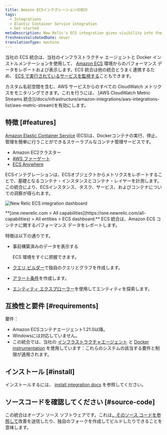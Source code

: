 ```yaml
---
title: Amazon ECSインテグレーションの紹介
tags:
  - Integrations
  - Elastic Container Service integration
  - Get started
metaDescription: New Relic's ECS integration gives visibility into the performance of your Amazon ECS environment.
freshnessValidatedDate: never
translationType: machine
---
```



当社の ECS 統合は、当社のインフラストラクチャ エージェントと Docker インストルメンテーションを使用して、 [Amazon ECS](https://docs.aws.amazon.com/ecs/index.html) 環境からのパフォーマンス データをレポートおよび表示します。ECS 統合は他の統合とうまく連携するため、 [ECS で実行されているサービスを監視する](/docs/integrations/host-integrations/host-integrations-list/monitor-services-running-amazon-ecs)こともできます。

<Callout variant="tip">
  カスタム名前空間を含む、AWS サービスからのすべての CloudWatch メトリクスをモニタリングできます。これを行うには、 [AWS CloudWatch Metric Streams 統合](/docs/infrastructure/amazon-integrations/aws-integrations-list/aws-metric-stream)を有効にします。
</Callout>

## 特徴 [#features]

[Amazon Elastic Container Service](https://docs.aws.amazon.com/ecs/index.html) (ECS)は、Dockerコンテナの実行、停止、管理を簡単に行うことができるスケーラブルなコンテナ管理サービスです。

* Amazon EC2クラスター
* [AWS ファーゲート](https://aws.amazon.com/fargate/)
* [ECS Anywhere](https://aws.amazon.com/ecs/anywhere/)

ECSインテグレーションは、ECSオブジェクトからメトリクスをレポートすることで、基礎となるコンテナ・インスタンスとコンテナ・レイヤーを計測します。この統合により、ECSインスタンス、タスク、サービス、およびコンテナについての洞察が得られます。

<img
  title="new-relic-ecs-integration-dashboards.png"
  alt="New Relic ECS integration dashboard"
  src={infrastructureAwsEcsDashboard}
/>

<figcaption>
  **[one.newrelic.com > All capabilities](https://one.newrelic.com/all-capabilities) > All entities > ECS dashboard:** ECS 統合は、Amazon ECS コンテナに関するパフォーマンス データをレポートします。
</figcaption>

特徴は以下の通りです。

* 事前構築済みのデータを表示する

  <InlinePopover type="dashboards"/>

  ECS 環境をすぐに把握できます。

* [クエリ ビルダー](/docs/chart-builder/use-chart-builder/get-started/introduction-chart-builder)で独自のクエリとグラフを作成します。

* [アラート条件](/docs/ecs-integration-recommended-alert-conditions)を作成します。

* [エンティティ エクスプローラー](/docs/new-relic-one/use-new-relic-one/ui-data/new-relic-one-entity-explorer)を使用してエンティティを探索します。

## 互換性と要件 [#requirements]

要件：

* Amazon ECSコンテナエージェント1.21.0以降。
* Windowsには対応していません。
* この統合では、当社の [インフラストラクチャエージェント](/docs/infrastructure/new-relic-infrastructure/getting-started/compatibility-requirements-new-relic-infrastructure) と [Docker instrumentation](/docs/infrastructure/install-configure-manage-infrastructure/docker-installation/docker-instrumentation-infrastructure) を使用しています：これらのシステムの該当する要件と制限が適用されます。

## インストール [#install]

インストールするには、 [install integration docs](/docs/install-ecs-integration) を参照してください。

## ソースコードを確認してください [#source-code]

この統合はオープン ソース ソフトウェアです。これは[、そのソース コードを参照して](https://github.com/newrelic/nri-ecs)改善を送信したり、独自のフォークを作成してビルドしたりできることを意味します。